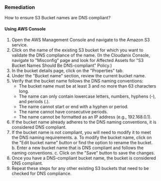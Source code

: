 ### Remediation

How to ensure S3 Bucket names are DNS compliant?

#### Using AWS Console

1. Open the AWS Management Console and navigate to the Amazon S3 service.
2. Click on the name of the existing S3 bucket for which you want to validate the DNS compliance of the name.
    (In the Cloudanix Console, navigate to "Misconfig" page and look for Affected Assets for "S3 Bucket Names Should Be DNS-compliant" Policy.)
3. In the bucket details page, click on the "Properties" tab.
4. Under the "Bucket name" section, review the current bucket name.
5. Verify that the bucket name follows the DNS naming conventions:
   - The bucket name must be at least 3 and no more than 63 characters long.
   - The name can only contain lowercase letters, numbers, hyphens (-), and periods (.).
   - The name cannot start or end with a hyphen or period.
   - The name cannot have consecutive periods.
   - The name cannot be formatted as an IP address (e.g., 192.168.0.1).
6. If the bucket name already adheres to the DNS naming conventions, it is considered DNS compliant.
7. If the bucket name is not compliant, you will need to modify it to meet the DNS naming requirements.
   a. To modify the bucket name, click on the "Edit bucket name" button or find the option to rename the bucket.
   b. Enter a new bucket name that is DNS compliant and follows the naming conventions.
   c. Click on the "Save" button to save the changes.
8. Once you have a DNS-compliant bucket name, the bucket is considered DNS compliant.
9. Repeat these steps for any other existing S3 buckets that need to be checked for DNS compliance.

